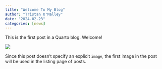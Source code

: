 ```yaml
---
title: "Welcome To My Blog"
author: "Tristan O'Malley"
date: "2024-02-23"
categories: [news]
---
```


This is the first post in a Quarto blog. Welcome!

![](thumbnail.jpg)

Since this post doesn't specify an explicit `image`, the first image in the post will be used in the listing page of posts.
